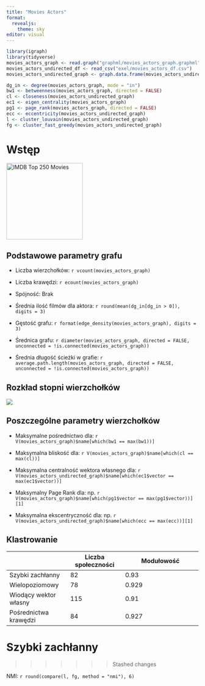 ```yaml
---
title: "Movies Actors"
format: 
  revealjs:
    theme: sky
editor: visual
---
```


```r
library(igraph)
library(tidyverse)
movies_actors_graph <- read.graph("graphml/movies_actors_graph.graphml", format = "graphml")
movies_actors_undirected_df <- read_csv("exel/movies_actors_df.csv")
movies_actors_undirected_graph <- graph.data.frame(movies_actors_undirected_df, directed = FALSE)

dg_in <- degree(movies_actors_graph, mode = "in")
bw1 <- betweenness(movies_actors_graph, directed = FALSE) 
cl <- closeness(movies_actors_undirected_graph)
ec1 <- eigen_centrality(movies_actors_graph)
pg1 <- page_rank(movies_actors_graph, directed = FALSE)
ecc <- eccentricity(movies_actors_undirected_graph)
l <- cluster_louvain(movies_actors_undirected_graph)
fg <- cluster_fast_greedy(movies_actors_undirected_graph)
```

# **Wstęp**

[![IMDB Top 250 Movies](Pictures/IMDB%20250%20Movies.png){fig-align="left" width="200"}](https://www.imdb.com/chart/top/)

## **Podstawowe parametry grafu**

-   Liczba wierzchołków: `r vcount(movies_actors_graph)`

-   Liczba krawędzi: `r ecount(movies_actors_graph)`

-   Spójność: Brak

-   Średnia ilość filmów dla aktora: `r round(mean(dg_in[dg_in > 0]), digits = 3)`

-   Gęstość grafu: `r format(edge_density(movies_actors_graph), digits = 3)`

-   Średnica grafu: `r diameter(movies_actors_graph, directed = FALSE, unconnected = !is.connected(movies_actors_graph))`

-   Średnia długość ścieżki w grafie: `r average.path.length(movies_actors_graph, directed = FALSE, unconnected = !is.connected(movies_actors_graph))`

## **Rozkład stopni wierzchołków**

![](Pictures/plot_1.png){fig-align="center"}

## **Poszczególne parametry wierzchołków**

-   Maksymalne pośrednictwo dla: `r V(movies_actors_graph)$name[which(bw1 == max(bw1))]`

-   Maksymalna bliskość dla: `r V(movies_actors_graph)$name[which(cl == max(cl))]`

-   Maksymalna centralność wektora własnego dla: `r V(movies_actors_undirected_graph)$name[which(ec1$vector == max(ec1$vector))]`

-   Maksymalny Page Rank dla: np. `r V(movies_actors_graph)$name[which(pg1$vector == max(pg1$vector))][1]`

-   Maksymalna ekscentryczność dla: np. `r V(movies_actors_undirected_graph)$name[which(ecc == max(ecc))][1]`

## **Klastrowanie**


|                       | Liczba społeczności  | Modułowość                    |
|-----------------------|---------------------|-----------------------------|
| Szybki zachłanny      |  82                  |  0.93                         |
| Wielopoziomowy        |  78                  |  0.929                        |
| Wiodący wektor własny |  115                 |  0.91                         |
| Pośrednictwa krawędzi |  84                  |  0.927                        |



Szybki zachłanny
=======

>>>>>>> Stashed changes

NMI: `r round(compare(l, fg, method = "nmi"), 6)`
